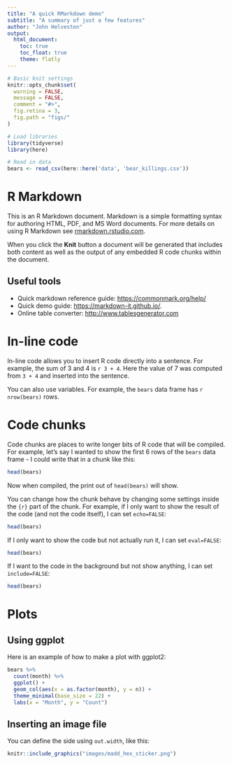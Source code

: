 ```yaml
---
title: "A quick RMarkdown demo"
subtitle: "A summary of just a few features"
author: "John Helveston"
output:
  html_document:
    toc: true
    toc_float: true
    theme: flatly
---
```


```r
# Basic knit settings
knitr::opts_chunk$set(
  warning = FALSE,
  message = FALSE,
  comment = "#>",
  fig.retina = 3,
  fig.path = "figs/"
)

# Load libraries
library(tidyverse)
library(here)

# Read in data 
bears <- read_csv(here::here('data', 'bear_killings.csv'))
```

# R Markdown

This is an R Markdown document. Markdown is a simple formatting syntax for authoring HTML, PDF, and MS Word documents. For more details on using R Markdown see [rmarkdown.rstudio.com](http://rmarkdown.rstudio.com).

When you click the **Knit** button a document will be generated that includes both content as well as the output of any embedded R code chunks within the document.

## Useful tools

- Quick markdown reference guide: [https://commonmark.org/help/](https://commonmark.org/help/)
- Quick demo guide: [https://markdown-it.github.io/](https://markdown-it.github.io/).
- Online table converter: [http://www.tablesgenerator.com](http://www.tablesgenerator.com/markdown_tables)

# In-line code 

In-line code allows you to insert R code directly into a sentence. For example, the sum of 3 and 4 is `r 3 + 4`. Here the value of 7 was computed from `3 + 4` and inserted into the sentence. 

You can also use variables. For example, the `bears` data frame has `r nrow(bears)` rows.

# Code chunks 

Code chunks are places to write longer bits of R code that will be compiled. For example, let's say I wanted to show the first 6 rows of the `bears` data frame - I could write that in a chunk like this: 

```r
head(bears)
```

Now when compiled, the print out of `head(bears)` will show.

You can change how the chunk behave by changing some settings inside the `{r}` part of the chunk. For example, if I only want to show the result of the code (and not the code itself), I can set `echo=FALSE`:

```r
head(bears)
```

If I only want to show the code but not actually run it, I can set `eval=FALSE`:

```r
head(bears)
```

If I want to the code in the background but not show anything, I can set `include=FALSE`:

```r
head(bears)
```

# Plots

## Using ggplot

Here is an example of how to make a plot with ggplot2:

```r
bears %>%
  count(month) %>%
  ggplot() +
  geom_col(aes(x = as.factor(month), y = n)) +
  theme_minimal(base_size = 22) + 
  labs(x = "Month", y = "Count")
```

## Inserting an image file 

You can define the side using `out.width`, like this:

```r
knitr::include_graphics("images/madd_hex_sticker.png")
```


